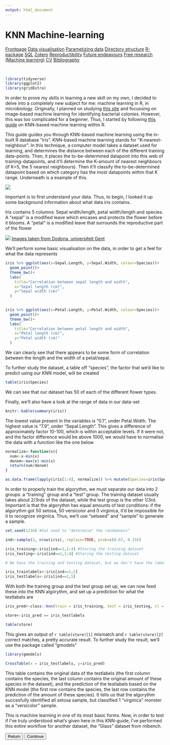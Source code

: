 ```yaml
---
output: html_document
---
```


# KNN Machine-learning

<body id="start">
<div class="topnav">
  <a href='index.html#Frontpage'>Frontpage</a>
  <a href='data-visualisation.html#data-visualisation'>Data visualisation</a>
  <a href='parametized-data-germany.html#parametized-data'>Parametizing data</a>
  <a href='directory-structure.html#directory-structure'>Directory structure</a>
  <a href='creating-a-r-package.html#creating-a-r-package'>R-package</a>
  <a href='sql.html#SQL'>SQL</a>
  <a href='bibliography-using-zotero.html#Bibliography using Zotero'>Zotero</a>
  <a href='open-reproductibility-analysis.html#open-reproductibility-analysis'>Reproductibility</a>
  <a href='future-endeavours.html#future-endeavours'>Future endeavours</a>
  <a href='free-research-project-index.html#free-research-project'> Free research (Machine learning)</a>
  <a href='cv.html#cv'>CV</a>
  <a href='bibliography.html#bibliography'>Bibliography</a>
</div>

&nbsp;

```r
library(tidyverse)
library(ggplot2)
library(gridExtra)
```

In order to prove my skills in learning a new skill on my own, I decided to delve into a completely new subject for me: machine learning in R, in microbiology. Originally, I planned on studying [this site](https://towardsdatascience.com/recognition-and-counting-of-microorganisms-on-petri-dishes-53a499283dc8) and focussing on image-based machine learning for identifying bacterial colonies. However, this was too complicated for a beginner. Thus, I started by following [this guide](https://www.datacamp.com/tutorial/machine-learning-in-r) on KNN-based machine learning within R. 

This guide guides you through KNN-based machine learning using the in-built R database "iris". KNN-based machine learning stands for "K-nearest-neighbour". In this technique, a computer model takes a dataset used for learning, and determines the distance between each of the different training data-points. Then, it places the to-be-determined datapoint into this web of training-datapoints, and it'll determine the K-amount of nearest neighbours (if K=5, the 5 nearest neighbours). Then it'll classify the to-be-determined datapoint based on which category has the most datapoints within that K range. Underneath is a example of this. 

<img src="./images/KNN_explanation.png" class=center>

Important is to first understand your data. Thus, to begin, I looked it up some background information about what data iris contains. 

Iris contains 5 columns: Sepal width/length, petal width/length and species. A "sepal" is a modified leave which encases and protects the flower before it blooms. A "petal" is a modified leave that surrounds the reproductive part of the flower

<img src="./images/iris.png" class=center>
[Images taken from Dodona, universiteit Gent](https://dodona.ugent.be/nl/activities/779139786/)

We'll perform some basic visualisation on the data, in order to get a feel for what the data represents

```r
iris %>% ggplot(aes(x=Sepal.Length, y=Sepal.Width, colour=Species))+
  geom_point()+
  theme_bw()+
  labs(
    title="Correlation between sepal length and width",
    x="Sepal length (cm)",
    y="Sepal width (cm)"
  )
  

iris %>% ggplot(aes(x=Petal.Length, y=Petal.Width, colour=Species))+
  geom_point()+
  theme_bw()+
  labs(
    title="Correlation between petal length and width",
    x="Petal length (cm)",
    y="Petal width (cm)"
  )
```

We can clearly see that there appears to be some form of correlation between the length and the width of a petal/sepal. 

To further study the dataset, a table off "species", the factor that we'd like to predict using our KNN model, will be created

```r
table(iris$Species)
```

We can see that our dataset has 50 of each of the different flower types.

Finally, we'll also have a look at the range of data in our data-set

```r
knitr::kable(summary(iris))
```

The lowest value present in the variables is "0.1", under Petal.Width. The highest value is "7.9", under "Sepal.Length". This gives a difference of approximately factor 10-100, which is within acceptable levels. If it were not, and the factor difference would be above 1000, we would have to normalise the data with a function like the one below

```r
normalize<-function(x){
  num<-x-min(x)
  denom<-max(x)-min(x)
  return(num/denom)
}

as.data.frame(lapply(iris[1:4], normalize)) %>% mutate(Species=iris$Species) %>% head()
```

In order to properly train the algorythm, we must separate our data into 2 groups: a "training" group and a "test" group. The training dataset usually takes about 2/3rds of the dataset, while the test group is the other 1/3rd. Important is that the algorythm has equal amounts of test conditions: if the algorythm got 50 setosa, 50 versicolor and 0 virginica, it'd be impossible for it to recognize virginica. Thus, we'll use "setseed" and "sample" to generate a sample.

```r
set.seed(1234) #Set seed to "determine" the randomness"

ind<-sample(2, nrow(iris), replace=TRUE, prob=c(0.67, 0.33))

iris_training<-iris[ind==1,1:4] #Storing the training dataset
iris_testing<-iris[ind==2,1:4] #Storing the testing dataset

# We have the training and testing dataset, but we don't have the labels associated to those datasets. We have to store these seperately:

iris_trainlabels<-iris[ind==1,5]
iris_testlabels<-iris[ind==2,5]
```

With both the training group and the test group set up, we can now feed these into the KNN algorythm, and set up a prediction for what the testlabels are

```r
iris_pred<-class::knn(train = iris_training, test = iris_testing, cl = iris_trainlabels)

store<-iris_pred == iris_testlabels

table(store)
```

This gives an output of `r table(store)[1]` mismatch and `r table(store)[2]` correct matches, a pretty accurate result. To further study the result, we'll use the package called "gmodels"

```r
library(gmodels)

CrossTable(x = iris_testlabels, y=iris_pred)
```
This table contains the original data of the testlabels (the first column contains the species, the last column contains the original amount of these species in the dataset), and the prediction of the testlabels based on the KNN model (the first row contains the species, the last row contains the prediction of the amount of these species).
It tells us that the algorythm succesfully identified all setosa sample, but classified 1 "virginica" monster as a "versicolor" sample.

This is machine learning in one of its most basic forms. Now, in order to test if I've truly understood what's given here in this KNN-guide, I've performed this entire workflow for another dataset, the "Glass" dataset from mlbench.

<div>
  <button class='button button1' onclick="window.location.href='free-research-project-index.html#free-research-project'" type="button">Return</button>
  <button class='button button2' onclick="window.location.href='knn-in-glass.html#knn-in-glass'" type="button">Continue</button>
</div>

